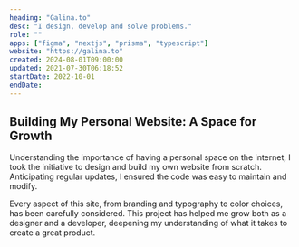 ```yaml
---
heading: "Galina.to"
desc: "I design, develop and solve problems."
role: ""
apps: ["figma", "nextjs", "prisma", "typescript"]
website: "https://galina.to"
created: 2024-08-01T09:00:00
updated: 2021-07-30T06:18:52
startDate: 2022-10-01
endDate:
---
```


## Building My Personal Website: A Space for Growth

Understanding the importance of having a personal space on the internet, I took the initiative to design and build my own website from scratch. Anticipating regular updates, I ensured the code was easy to maintain and modify.

Every aspect of this site, from branding and typography to color choices, has been carefully considered. This project has helped me grow both as a designer and a developer, deepening my understanding of what it takes to create a great product.
